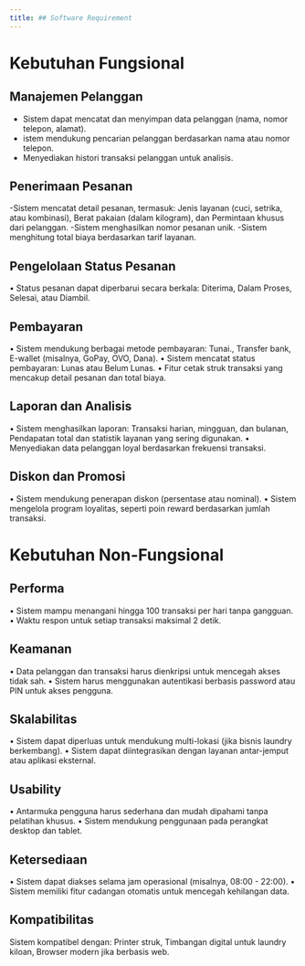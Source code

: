 ---
title: ## Software Requirement
---

# Kebutuhan Fungsional

## Manajemen Pelanggan
- Sistem dapat mencatat dan menyimpan data pelanggan (nama, nomor telepon, alamat).
- istem mendukung pencarian pelanggan berdasarkan nama atau nomor telepon.
- Menyediakan histori transaksi pelanggan untuk analisis.
                         
## Penerimaan Pesanan  
-Sistem mencatat detail pesanan, termasuk: Jenis layanan (cuci, setrika, atau kombinasi), Berat pakaian (dalam kilogram), dan Permintaan khusus dari pelanggan.
-Sistem menghasilkan nomor pesanan unik.
-Sistem menghitung total biaya berdasarkan tarif layanan.
## Pengelolaan Status Pesanan
•	Status pesanan dapat diperbarui secara berkala:  Diterima, Dalam Proses, Selesai, atau Diambil.
## Pembayaran
•	Sistem mendukung berbagai metode pembayaran: Tunai., Transfer bank, E-wallet (misalnya, GoPay, OVO, Dana).
•	Sistem mencatat status pembayaran: Lunas atau Belum Lunas.
•	Fitur cetak struk transaksi yang mencakup detail pesanan dan total biaya.
## Laporan dan Analisis
•	Sistem menghasilkan laporan: Transaksi harian, mingguan, dan bulanan, Pendapatan total dan statistik layanan yang sering digunakan.
•	Menyediakan data pelanggan loyal berdasarkan frekuensi transaksi.
## Diskon dan Promosi
•	Sistem mendukung penerapan diskon (persentase atau nominal).
•	Sistem mengelola program loyalitas, seperti poin reward berdasarkan jumlah transaksi.

# Kebutuhan Non-Fungsional
## Performa
•	Sistem mampu menangani hingga 100 transaksi per hari tanpa gangguan.
•	Waktu respon untuk setiap transaksi maksimal 2 detik.
## Keamanan
•	Data pelanggan dan transaksi harus dienkripsi untuk mencegah akses tidak sah.
•	Sistem harus menggunakan autentikasi berbasis password atau PIN untuk akses pengguna.
## Skalabilitas
•	Sistem dapat diperluas untuk mendukung multi-lokasi (jika bisnis laundry berkembang).
•	Sistem dapat diintegrasikan dengan layanan antar-jemput atau aplikasi eksternal.
## Usability
•	Antarmuka pengguna harus sederhana dan mudah dipahami tanpa pelatihan khusus.
•	Sistem mendukung penggunaan pada perangkat desktop dan tablet.
## Ketersediaan
•	Sistem dapat diakses selama jam operasional (misalnya, 08:00 - 22:00).
•	Sistem memiliki fitur cadangan otomatis untuk mencegah kehilangan data.
## Kompatibilitas
Sistem kompatibel dengan: Printer struk, Timbangan digital untuk laundry kiloan, Browser modern jika berbasis web.


